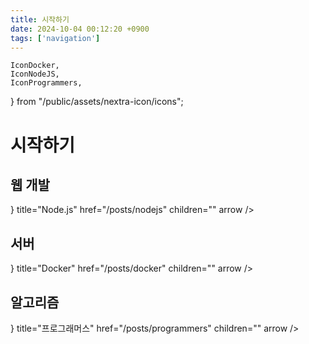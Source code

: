 ```yaml
---
title: 시작하기
date: 2024-10-04 00:12:20 +0900
tags: ['navigation']
---
```


	IconDocker,
	IconNodeJS,
	IconProgrammers,
} from "/public/assets/nextra-icon/icons";

# 시작하기

## 웹 개발

<Cards>
	<Card
		icon={<IconNodeJS />}
		title="Node.js"
		href="/posts/nodejs"
		children=""
		arrow
	/>
</Cards>

## 서버

<Cards>
	<Card
		icon={<IconDocker />}
		title="Docker"
		href="/posts/docker"
		children=""
		arrow
	/>
</Cards>

## 알고리즘

<Cards>
	<Card
		icon={<IconProgrammers />}
		title="프로그래머스"
		href="/posts/programmers"
		children=""
		arrow
	/>
</Cards>